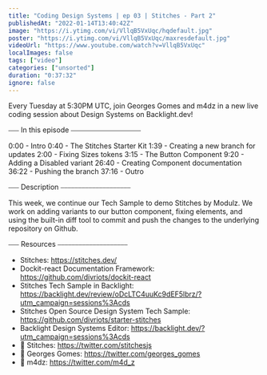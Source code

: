 ```yaml
---
title: "Coding Design Systems | ep 03 | Stitches - Part 2"
publishedAt: "2022-01-14T13:40:42Z"
image: "https://i.ytimg.com/vi/VllqB5VxUqc/hqdefault.jpg"
poster: "https://i.ytimg.com/vi/VllqB5VxUqc/maxresdefault.jpg"
videoUrl: "https://www.youtube.com/watch?v=VllqB5VxUqc"
localImages: false
tags: ["video"]
categories: ["unsorted"]
duration: "0:37:32"
ignore: false
---
```

Every Tuesday at 5:30PM UTC, join Georges Gomes and m4dz in a new live coding session about Design Systems on Backlight.dev!

⎯⎯⎯ In this episode ⎯⎯⎯⎯⎯⎯⎯⎯⎯⎯⎯⎯⎯⎯⎯⎯⎯⎯⎯⎯

0:00 - Intro
0:40 - The Stitches Starter Kit 
1:39 - Creating a new branch for updates
2:00 - Fixing Sizes tokens
3:15 - The Button Component
9:20 - Adding a Disabled variant
26:40 - Creating Component documentation
36:22 - Pushing the branch
37:16 - Outro

⎯⎯⎯ Description ⎯⎯⎯⎯⎯⎯⎯⎯⎯⎯⎯⎯⎯⎯⎯⎯⎯⎯⎯⎯

This week, we continue our Tech Sample to demo Stitches by Modulz. We work on adding variants to our button component, fixing elements, and using the built-in diff tool to commit and push the changes to the underlying repository on Github.

⎯⎯⎯ Resources ⎯⎯⎯⎯⎯⎯⎯⎯⎯⎯⎯⎯⎯⎯⎯⎯⎯⎯⎯⎯

- Stitches: https://stitches.dev/
- Dockit-react Documentation Framework: https://github.com/divriots/dockit-react
- Stitches Tech Sample in Backlight: https://backlight.dev/review/oDcLTC4uuKc9dEF5lbrz/?utm_campaign=sessions%3Acds
- Stitches Open Source Design System Tech Sample: https://github.com/divriots/starter-stitches
- Backlight Design Systems Editor: https://backlight.dev/?utm_campaign=sessions%3Acds
- 🐥 Stitches: https://twitter.com/stitchesjs
- 🐥 Georges Gomes: https://twitter.com/georges_gomes
- 🐥 m4dz: https://twitter.com/m4d_z
